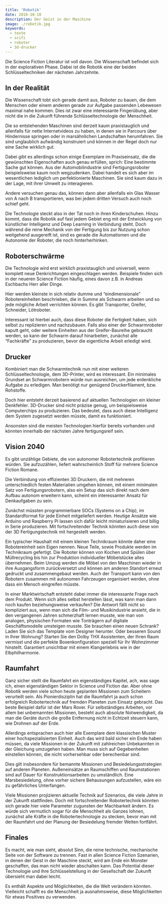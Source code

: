 ```yaml
---
title: 'Robotik'
date: 2018-10-10
description: Der Geist in der Maschine
image: ./robotik.jpg
keywords:
  - texte
  - scifi
  - roboter
  - 3d-drucker
---
```


Die Science Fiction Literatur ist voll davon. Die Wissenschaft befindet sich in
der explorativen Phase. Dabei ist die Robotik eine der beiden Schlüsseltechniken
der nächsten Jahrzehnte.

## In der Realität

Die Wissenschaft tobt sich gerade damit aus, Roboter zu bauen, die dem Menschen
oder einem anderen gerade zur Aufgabe passenden Lebewesen maximal nahe kommen.
Dies ist zwar eine interessante Fingerübung, aber nicht die in die Zukunft
führende Schlüsseltechnologie der Menschheit.

Die so entstehenden Maschinen sind derzeit kaum praxistauglich und allenfalls
für nette Internetvideos zu haben, in denen sie in Parcours über Hindernisse
springen oder in marsähnlichen Landschaften herumfahren. Sie sind unglaublich
aufwändig konstruiert und können in der Regel doch nur eine Sache wirklich gut.

Dabei gibt es allerdings schon einige Exemplare im Praxiseinsatz, die die
gewünschten Eigenschaften auch genau erfüllen, sprich: Eine bestimmte Sache gut
können. Aus der Automobilindustrie sind Fertigungsroboter beispielsweise kaum
noch wegzudenken. Dabei handelt es sich aber im wesentlichen lediglich um
perfektionierte Maschinen. Sie sind kaum dazu in der Lage, mit ihrer Umwelt zu
interagieren.

Andere versuchen genau das, können dann aber allenfalls ein Glas Wasser von A
nach B transportieren, was bei jedem dritten Versuch auch noch schief geht.

Die Technologie steckt also in der Tat noch in ihren Kinderschuhen. Hinzu kommt,
dass die Robotik auf fast jedem Gebiet eng mit der Entwicklung von künstlicher
Intelligenz und Deep Learning in Verbindung steht. Doch während die reine
Mechanik von der Fertigung bis zur Nutzung schon weitgehend ausgereift ist, sind
es gerade die Automatismen und die Autonomie der Roboter, die noch
hinterherhinken.

## Roboterschwärme

Die Technologie wird erst wirklich praxistauglich und universell, wenn komplett
neue Denkrichtungen eingeschlagen werden. Beispiele finden sich in der neueren
Science Fiction häufig, eines davon z.B. in Andreas Eschbachs Herr aller Dinge.

Hier werden kleinste in sich relativ dumme und “eindimensionale”
Robotereinheiten beschrieben, die in Summe als Schwarm arbeiten und so jede
mögliche Arbeit verrichten können. Es gibt Transporter, Greifer, Schneider,
Lötroboter.

Interessant ist hierbei auch, dass diese Roboter die Fertigkeit haben, sich
selbst zu replizieren und nachzubauen. Falls also einer der Schwarmroboter
kaputt geht, oder weitere Einheiten aus der Greifer-Baureihe gebraucht werden,
so kann der Schwarm darauf hinarbeiten, zunächst alle “Fachkräfte” zu
produzieren, bevor die eigentliche Arbeit erledigt wird.

## Drucker

Kombiniert man die Schwarmtechnik nun mit einer weiteren Schlüsseltechnologie,
dem 3D-Printer, wird es interessant. Ein minimales Grundset an Schwarmrobotern
würde nun ausreichen, um jede erdenkliche Aufgabe zu erledigen. Man benötigt nur
genügend Druckerfilament, bzw. Rohstoffe.

Doch hier entsteht derzeit basierend auf aktuellen Technologien ein kleiner
Denkfehler. 3D-Drucker sind nicht präzise genug, um beispielsweise Computerchips
zu produzieren. Das bedeutet, dass auch diese Intelligenz dem System zugesetzt
werden müsste, damit es funktioniert.

Ansonsten sind die meisten Technologien hierfür bereits vorhanden und könnten
innerhalb der nächsten Jahre fertigungsreif sein.

## Vision 2040

Es gibt unzählige Gebiete, die von autonomer Robotertechnik profitieren würden.
Sie aufzuzählen, liefert wahrscheinlich Stoff für mehrere Science Fiction
Romane.

Die Verbindung von effizienten 3D Druckern, die mit mehreren unterschiedlich
festen Materialien umgehen können, mit einem minimalen Satz von
Fertigungsrobotern, also ein Setup das sich direkt nach dem Aufbau autonom
erweitern kann, scheint ein interessanter Ansatz für Denkaufgaben zu sein.

Zunächst müssten programmierbare SOCs (Systems on a Chip), im Standardformat für
jede Einheit mitgeliefert werden. Heutige Ansätze wie Arduino und Raspberry Pi
lassen sich dafür leicht miniaturisieren und billig in Serie produzieren. Mit
fortschreitender Technik könnten auch diese von der 3D Fertigungstechnik mit
hergestellt werden.

Ein typischer Haushalt mit einem kleinen Technikraum könnte daher eine
Robotereinheit sein Eigen nennen. Neue Teile, sowie Produkte werden im
Technikraum gefertigt. Die Roboter können von Kochen und Spülen über
Müllrecycling bis hin zur Produktion individueller Möbelstücke alles übernehmen.
Beim Umzug werden die Möbel von den Maschinen wieder in ihre Ausgangsform
zurückversetzt und können am anderen Standort erneut gedruckt und zusammengebaut
werden. Auch der Transport kann von den Robotern zusammen mit autonomen
Fahrzeugen organisiert werden, ohne dass ein Mensch eingreifen müsste.

In einer Marktwirtschaft entsteht dabei immer die interessante Frage nach dem
Produkt. Wenn sich alles selbst herstellen lässt, was kann man dann noch kaufen
beziehungsweise verkaufen? Die Antwort fällt nicht so kompliziert aus, wenn man
sich die Film- und Musikindustrie ansieht, die in den vergangenen Jahren
schmerzhaft lernen musste, wie man von analogen, physischen Formaten wie
Tonträgern auf digitale Geschäftsmodelle umsteigen musste. Sie brauchen einen
neuen Schrank? Laden Sie sich das Template vom Designer herunter. Oder besseren
Sound in Ihrer Wohnung? Starten Sie den Dolby THX Assistenten, der Ihren Raum
vermisst und die perfekte Boxenkonfiguration speziell für Ihr Wohnzimmer
hinstellt. Garantiert unsichtbar mit einem Klangerlebnis wie in der
Elbphilharmonie.

## Raumfahrt

Ganz sicher stellt die Raumfahrt ein eigenständiges Kapitel, ach, was sage ich,
einen eigenständigen Sektor in Science und Fiction dar. Aber ohne Robotik werden
viele schon heute geplanten Missionen zum Scheitern verurteilt sein. Als
Pionierdisziplin hat die Raumfahrt ja auch schon erfolgreich Robotertechnik auf
fremden Planeten zum Einsatz gebracht. Das beste Beispiel dafür ist der Mars
Rover. Für selbständiges Arbeiten, vor allem bei unbemannten Missionen, besteht
auch absolute Notwendigkeit, da man die Geräte durch die große Entfernung nicht
in Echtzeit steuern kann, wie Drohnen auf der Erde.

Allerdings entsprachen auch hier alle Exemplare dem klassischen Muster einer
hochspezialisierten Einheit. Auch das wird bald sicher ein Ende haben müssen, da
viele Missionen in der Zukunft mit zahlreichen Unbekannten in der Gleichung
umzugehen haben. Man muss sich auf Gegebenheiten einstellen können, die nicht
vorhersehbar oder berechenbar sind.

Dies gilt insbesondere für bemannte Missionen und Besiedelungsstrategien auf
anderen Planeten. Außeneinsätze an Raumschiffen und Raumstationen sind auf Dauer
für Konstruktionsarbeiten zu umständlich. Eine Marsbesiedelung, ohne vorher
sichere Behausungen aufzustellen, wäre ein zu gefährliches Unterfangen.

Viele Missionen projizieren aktuelle Technik auf Szenarios, die viele Jahre in
der Zukunft stattfinden. Doch mit fortschreitender Robotertechnik könnten sich
gerade hier viele Parameter zugunsten der Machbarkeit ändern. Es würde sich
vermutlich sogar für die Menschheit als Ganzes lohnen, zunächst alle Kräfte in
die Robotertechnologie zu stecken, bevor man mit der Raumfahrt und der Planung
der Besiedelung fremder Welten fortfährt.

## Finales

Es macht, wie man sieht, absolut Sinn, die reine technische, mechanische Seite
von der Software zu trennen. Fast in allen Science Fiction Szenarien, in denen
der Geist in der Maschine steckt, wird am Ende ein Monster geschaffen, das man
nicht wieder abschalten kann. Das Potential dieser Technologie und ihre
Schlüsselstellung in der Gesellschaft der Zukunft übersieht man dabei leicht.

Es enthält Aspekte und Möglichkeiten, die die Welt verändern könnten. Vielleicht
schafft es die Menschheit ja ausnahmsweise, diese Möglichkeiten für etwas
Positives zu verwenden.
